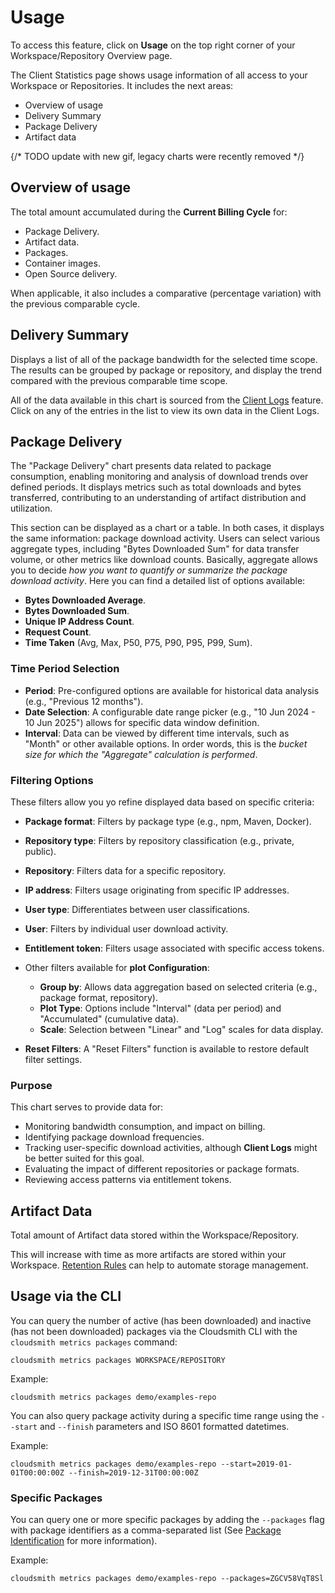 

# Usage

To access this feature, click on **Usage** on the top right corner of your Workspace/Repository Overview page.

The Client Statistics page shows usage information of all access to your Workspace or Repositories. It includes the next areas:
- Overview of usage
- Delivery Summary
- Package Delivery
- Artifact data

{/* TODO update with new gif, legacy charts were recently removed */}
<BlockImage src={overview} alt="Statistics Page"></BlockImage>

## Overview of usage

The total amount accumulated during the **Current Billing Cycle** for:
- Package Delivery.
- Artifact data.
- Packages.
- Container images.
- Open Source delivery.

When applicable, it also includes a comparative (percentage variation) with the previous comparable cycle.

<BlockImage src={overview_usage} alt="Statistics Page"></BlockImage>

## Delivery Summary

Displays a list of all of the package bandwidth for the selected time scope. The results can be grouped by package or repository, and display the trend compared with the previous comparable time scope.

All of the data available in this chart is sourced from the [Client Logs](./client-logs) feature.
Click on any of the entries in the list to view its own data in the Client Logs.

<BlockImage src={delivery_summary} alt="Statistics Page"></BlockImage>

## Package Delivery

The "Package Delivery" chart presents data related to package consumption, enabling monitoring and analysis of download trends over defined periods. It displays metrics such as total downloads and bytes transferred, contributing to an understanding of artifact distribution and utilization.

<BlockImage src={package_downloads} alt="Statistics Page"></BlockImage>

This section can be displayed as a chart or a table. In both cases, it displays the same information: package download activity. Users can select various aggregate types, including "Bytes Downloaded Sum" for data transfer volume, or other metrics like download counts.
Basically, aggregate allows you to decide _how you want to quantify or summarize the package download activity_. Here you can find a detailed list of options available:
- **Bytes Downloaded Average**.
- **Bytes Downloaded Sum**.
- **Unique IP Address Count**.
- **Request Count**.
- **Time Taken** (Avg, Max, P50, P75, P90, P95, P99, Sum).

### Time Period Selection

- **Period**: Pre-configured options are available for historical data analysis (e.g., "Previous 12 months").
- **Date Selection**: A configurable date range picker (e.g., "10 Jun 2024 - 10 Jun 2025") allows for specific data window definition.
- **Interval**: Data can be viewed by different time intervals, such as "Month" or other available options. In order words, this is the _bucket size for which the "Aggregate" calculation is performed_.

### Filtering Options 

These filters allow you yo refine displayed data based on specific criteria:

- **Package format**: Filters by package type (e.g., npm, Maven, Docker).
- **Repository type**: Filters by repository classification (e.g., private, public).
- **Repository**: Filters data for a specific repository.
- **IP address**: Filters usage originating from specific IP addresses.
- **User type**: Differentiates between user classifications.
- **User**: Filters by individual user download activity.
- **Entitlement token**: Filters usage associated with specific access tokens.

- Other filters available for **plot Configuration**:
  - **Group by**: Allows data aggregation based on selected criteria (e.g., package format, repository).
  - **Plot Type**: Options include "Interval" (data per period) and "Accumulated" (cumulative data).
  - **Scale**: Selection between "Linear" and "Log" scales for data display.

- **Reset Filters**: A "Reset Filters" function is available to restore default filter settings.

### **Purpose**

This chart serves to provide data for:

* Monitoring bandwidth consumption, and impact on billing.
* Identifying package download frequencies.
* Tracking user-specific download activities, although **Client Logs** might be better suited for this goal. 
* Evaluating the impact of different repositories or package formats.
* Reviewing access patterns via entitlement tokens.

## Artifact Data

Total amount of Artifact data stored within the Workspace/Repository.

<BlockImage src={artifact_data} alt="Statistics Page"></BlockImage>

This will increase with time as more artifacts are stored within your Workspace. [Retention Rules](/artifact-management/retention-rules) can help to automate storage management.

## Usage via the CLI

You can query the number of active (has been downloaded) and inactive (has not been downloaded) packages via the Cloudsmith CLI with the `cloudsmith metrics packages` command: 

```shell
cloudsmith metrics packages WORKSPACE/REPOSITORY
```

Example: 

```shell
cloudsmith metrics packages demo/examples-repo
```

<BlockImage src={img5b18a8e_metrics_packages} alt="cloudsmith metrics packages"></BlockImage>

You can also query package activity during a specific time range using the `--start` and `--finish` parameters and ISO 8601 formatted datetimes.

Example: 

```shell
cloudsmith metrics packages demo/examples-repo --start=2019-01-01T00:00:00Z --finish=2019-12-31T00:00:00Z
```

### Specific Packages 

You can query one or more specific packages by adding the `--packages` flag with package identifiers as a comma-separated list  (See [Package Identification](/artifact-management/identifying-a-package) for more information).

Example:

```shell
cloudsmith metrics packages demo/examples-repo --packages=ZGCV58VqT8Sl
```